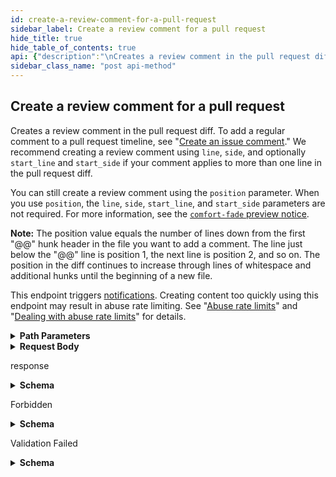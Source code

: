 ```yaml
---
id: create-a-review-comment-for-a-pull-request
sidebar_label: Create a review comment for a pull request
hide_title: true
hide_table_of_contents: true
api: {"description":"\nCreates a review comment in the pull request diff. To add a regular comment to a pull request timeline, see \"[Create an issue comment](https://docs.github.com/rest/reference/issues#create-an-issue-comment).\" We recommend creating a review comment using `line`, `side`, and optionally `start_line` and `start_side` if your comment applies to more than one line in the pull request diff.\n\nYou can still create a review comment using the `position` parameter. When you use `position`, the `line`, `side`, `start_line`, and `start_side` parameters are not required. For more information, see the [`comfort-fade` preview notice](https://docs.github.com/rest/reference/pulls#create-a-review-comment-for-a-pull-request-preview-notices).\n\n**Note:** The position value equals the number of lines down from the first \"@@\" hunk header in the file you want to add a comment. The line just below the \"@@\" line is position 1, the next line is position 2, and so on. The position in the diff continues to increase through lines of whitespace and additional hunks until the beginning of a new file.\n\nThis endpoint triggers [notifications](https://docs.github.com/en/github/managing-subscriptions-and-notifications-on-github/about-notifications). Creating content too quickly using this endpoint may result in abuse rate limiting. See \"[Abuse rate limits](https://docs.github.com/rest/overview/resources-in-the-rest-api#abuse-rate-limits)\" and \"[Dealing with abuse rate limits](https://docs.github.com/rest/guides/best-practices-for-integrators#dealing-with-rate-limits)\" for details.","externalDocs":{"description":"API method documentation","url":"https://docs.github.com/rest/reference/pulls#create-a-review-comment-for-a-pull-request"},"operationId":"pulls/create-review-comment","parameters":[{"in":"path","name":"owner","required":true,"schema":{"type":"string"}},{"in":"path","name":"repo","required":true,"schema":{"type":"string"}},{"in":"path","name":"pull_number","required":true,"schema":{"type":"integer"}}],"requestBody":{"content":{"application/json":{"examples":{"example-for-a-multi-line-comment":{"summary":"Example for a multi-line comment","value":{"body":"Great stuff!","commit_id":"6dcb09b5b57875f334f61aebed695e2e4193db5e","line":2,"path":"file1.txt","side":"RIGHT","start_line":1,"start_side":"RIGHT"}},"example-for-a-single-line-comment":{"summary":"Example for a single-line comment","value":{"body":"Let's add this deleted line back.","commit_id":"6dcb09b5b57875f334f61aebed695e2e4193db5e","line":5,"path":"file1.txt","side":"LEFT"}}},"schema":{"properties":{"body":{"description":"The text of the review comment.","type":"string"},"commit_id":{"description":"The SHA of the commit needing a comment. Not using the latest commit SHA may render your comment outdated if a subsequent commit modifies the line you specify as the `position`.","type":"string"},"in_reply_to":{"example":2,"type":"integer"},"line":{"description":"**Required with `comfort-fade` preview**. The line of the blob in the pull request diff that the comment applies to. For a multi-line comment, the last line of the range that your comment applies to.","type":"integer"},"path":{"description":"The relative path to the file that necessitates a comment.","type":"string"},"position":{"description":"**Required without `comfort-fade` preview**. The position in the diff where you want to add a review comment. Note this value is not the same as the line number in the file. For help finding the position value, read the note above.","type":"integer"},"side":{"description":"**Required with `comfort-fade` preview**. In a split diff view, the side of the diff that the pull request's changes appear on. Can be `LEFT` or `RIGHT`. Use `LEFT` for deletions that appear in red. Use `RIGHT` for additions that appear in green or unchanged lines that appear in white and are shown for context. For a multi-line comment, side represents whether the last line of the comment range is a deletion or addition. For more information, see \"[Diff view options](https://help.github.com/en/articles/about-comparing-branches-in-pull-requests#diff-view-options)\" in the GitHub Help documentation.","enum":["LEFT","RIGHT"],"type":"string"},"start_line":{"description":"**Required when using multi-line comments**. To create multi-line comments, you must use the `comfort-fade` preview header. The `start_line` is the first line in the pull request diff that your multi-line comment applies to. To learn more about multi-line comments, see \"[Commenting on a pull request](https://help.github.com/en/articles/commenting-on-a-pull-request#adding-line-comments-to-a-pull-request)\" in the GitHub Help documentation.","type":"integer"},"start_side":{"description":"**Required when using multi-line comments**. To create multi-line comments, you must use the `comfort-fade` preview header. The `start_side` is the starting side of the diff that the comment applies to. Can be `LEFT` or `RIGHT`. To learn more about multi-line comments, see \"[Commenting on a pull request](https://help.github.com/en/articles/commenting-on-a-pull-request#adding-line-comments-to-a-pull-request)\" in the GitHub Help documentation. See `side` in this table for additional context.","enum":["LEFT","RIGHT","side"],"type":"string"}},"required":["body"],"type":"object"}}}},"responses":{"201":{"content":{"application/json":{"examples":{"example-for-a-multi-line-comment":{"value":{"_links":{"html":{"href":"https://github.com/octocat/Hello-World/pull/1#discussion-diff-1"},"pull_request":{"href":"https://api.github.com/repos/octocat/Hello-World/pulls/1"},"self":{"href":"https://api.github.com/repos/octocat/Hello-World/pulls/comments/1"}},"author_association":"NONE","body":"Great stuff!","commit_id":"6dcb09b5b57875f334f61aebed695e2e4193db5e","created_at":"2011-04-14T16:00:49.000Z","diff_hunk":"@@ -16,33 +16,40 @@ public class Connection : IConnection...","html_url":"https://github.com/octocat/Hello-World/pull/1#discussion-diff-1","id":10,"in_reply_to_id":8,"line":2,"node_id":"MDI0OlB1bGxSZXF1ZXN0UmV2aWV3Q29tbWVudDEw","original_commit_id":"9c48853fa3dc5c1c3d6f1f1cd1f2743e72652840","original_line":2,"original_position":4,"original_start_line":1,"path":"file1.txt","position":1,"pull_request_review_id":42,"pull_request_url":"https://api.github.com/repos/octocat/Hello-World/pulls/1","side":"RIGHT","start_line":1,"start_side":"RIGHT","updated_at":"2011-04-14T16:00:49.000Z","url":"https://api.github.com/repos/octocat/Hello-World/pulls/comments/1","user":{"avatar_url":"https://github.com/images/error/octocat_happy.gif","events_url":"https://api.github.com/users/octocat/events{/privacy}","followers_url":"https://api.github.com/users/octocat/followers","following_url":"https://api.github.com/users/octocat/following{/other_user}","gists_url":"https://api.github.com/users/octocat/gists{/gist_id}","gravatar_id":"","html_url":"https://github.com/octocat","id":1,"login":"octocat","node_id":"MDQ6VXNlcjE=","organizations_url":"https://api.github.com/users/octocat/orgs","received_events_url":"https://api.github.com/users/octocat/received_events","repos_url":"https://api.github.com/users/octocat/repos","site_admin":false,"starred_url":"https://api.github.com/users/octocat/starred{/owner}{/repo}","subscriptions_url":"https://api.github.com/users/octocat/subscriptions","type":"User","url":"https://api.github.com/users/octocat"}}}},"schema":{"description":"Pull Request Review Comments are comments on a portion of the Pull Request's diff.","properties":{"_links":{"properties":{"html":{"properties":{"href":{"example":"https://github.com/octocat/Hello-World/pull/1#discussion-diff-1","format":"uri","type":"string"}},"required":["href"],"type":"object"},"pull_request":{"properties":{"href":{"example":"https://api.github.com/repos/octocat/Hello-World/pulls/1","format":"uri","type":"string"}},"required":["href"],"type":"object"},"self":{"properties":{"href":{"example":"https://api.github.com/repos/octocat/Hello-World/pulls/comments/1","format":"uri","type":"string"}},"required":["href"],"type":"object"}},"required":["self","html","pull_request"],"type":"object"},"author_association":{"description":"How the author is associated with the repository.","enum":["COLLABORATOR","CONTRIBUTOR","FIRST_TIMER","FIRST_TIME_CONTRIBUTOR","MANNEQUIN","MEMBER","NONE","OWNER"],"example":"OWNER","title":"author_association","type":"string"},"body":{"description":"The text of the comment.","example":"We should probably include a check for null values here.","type":"string"},"body_html":{"example":"\"<p>comment body</p>\"","type":"string"},"body_text":{"example":"\"comment body\"","type":"string"},"commit_id":{"description":"The SHA of the commit to which the comment applies.","example":"6dcb09b5b57875f334f61aebed695e2e4193db5e","type":"string"},"created_at":{"example":"2011-04-14T16:00:49.000Z","format":"date-time","type":"string"},"diff_hunk":{"description":"The diff of the line that the comment refers to.","example":"@@ -16,33 +16,40 @@ public class Connection : IConnection...","type":"string"},"html_url":{"description":"HTML URL for the pull request review comment.","example":"https://github.com/octocat/Hello-World/pull/1#discussion-diff-1","format":"uri","type":"string"},"id":{"description":"The ID of the pull request review comment.","example":1,"type":"integer"},"in_reply_to_id":{"description":"The comment ID to reply to.","example":8,"type":"integer"},"line":{"description":"The line of the blob to which the comment applies. The last line of the range for a multi-line comment","example":2,"type":"integer"},"node_id":{"description":"The node ID of the pull request review comment.","example":"MDI0OlB1bGxSZXF1ZXN0UmV2aWV3Q29tbWVudDEw","type":"string"},"original_commit_id":{"description":"The SHA of the original commit to which the comment applies.","example":"9c48853fa3dc5c1c3d6f1f1cd1f2743e72652840","type":"string"},"original_line":{"description":"The line of the blob to which the comment applies. The last line of the range for a multi-line comment","example":2,"type":"integer"},"original_position":{"description":"The index of the original line in the diff to which the comment applies.","example":4,"type":"integer"},"original_start_line":{"description":"The first line of the range for a multi-line comment.","example":2,"nullable":true,"type":"integer"},"path":{"description":"The relative path of the file to which the comment applies.","example":"config/database.yaml","type":"string"},"position":{"description":"The line index in the diff to which the comment applies.","example":1,"type":"integer"},"pull_request_review_id":{"description":"The ID of the pull request review to which the comment belongs.","example":42,"nullable":true,"type":"integer"},"pull_request_url":{"description":"URL for the pull request that the review comment belongs to.","example":"https://api.github.com/repos/octocat/Hello-World/pulls/1","format":"uri","type":"string"},"reactions":{"properties":{"+1":{"type":"integer"},"-1":{"type":"integer"},"confused":{"type":"integer"},"eyes":{"type":"integer"},"heart":{"type":"integer"},"hooray":{"type":"integer"},"laugh":{"type":"integer"},"rocket":{"type":"integer"},"total_count":{"type":"integer"},"url":{"format":"uri","type":"string"}},"required":["url","total_count","+1","-1","laugh","confused","heart","hooray","eyes","rocket"],"title":"Reaction Rollup","type":"object"},"side":{"default":"RIGHT","description":"The side of the diff to which the comment applies. The side of the last line of the range for a multi-line comment","enum":["LEFT","RIGHT"],"type":"string"},"start_line":{"description":"The first line of the range for a multi-line comment.","example":2,"nullable":true,"type":"integer"},"start_side":{"default":"RIGHT","description":"The side of the first line of the range for a multi-line comment.","enum":["LEFT","RIGHT"],"nullable":true,"type":"string"},"updated_at":{"example":"2011-04-14T16:00:49.000Z","format":"date-time","type":"string"},"url":{"description":"URL for the pull request review comment","example":"https://api.github.com/repos/octocat/Hello-World/pulls/comments/1","type":"string"},"user":{"description":"Simple User","nullable":true,"properties":{"avatar_url":{"example":"https://github.com/images/error/octocat_happy.gif","format":"uri","type":"string"},"events_url":{"example":"https://api.github.com/users/octocat/events{/privacy}","type":"string"},"followers_url":{"example":"https://api.github.com/users/octocat/followers","format":"uri","type":"string"},"following_url":{"example":"https://api.github.com/users/octocat/following{/other_user}","type":"string"},"gists_url":{"example":"https://api.github.com/users/octocat/gists{/gist_id}","type":"string"},"gravatar_id":{"example":"41d064eb2195891e12d0413f63227ea7","nullable":true,"type":"string"},"html_url":{"example":"https://github.com/octocat","format":"uri","type":"string"},"id":{"example":1,"type":"integer"},"login":{"example":"octocat","type":"string"},"node_id":{"example":"MDQ6VXNlcjE=","type":"string"},"organizations_url":{"example":"https://api.github.com/users/octocat/orgs","format":"uri","type":"string"},"received_events_url":{"example":"https://api.github.com/users/octocat/received_events","format":"uri","type":"string"},"repos_url":{"example":"https://api.github.com/users/octocat/repos","format":"uri","type":"string"},"site_admin":{"type":"boolean"},"starred_at":{"example":"\"2020-07-09T00:17:55Z\"","type":"string"},"starred_url":{"example":"https://api.github.com/users/octocat/starred{/owner}{/repo}","type":"string"},"subscriptions_url":{"example":"https://api.github.com/users/octocat/subscriptions","format":"uri","type":"string"},"type":{"example":"User","type":"string"},"url":{"example":"https://api.github.com/users/octocat","format":"uri","type":"string"}},"required":["avatar_url","events_url","followers_url","following_url","gists_url","gravatar_id","html_url","id","node_id","login","organizations_url","received_events_url","repos_url","site_admin","starred_url","subscriptions_url","type","url"],"title":"Simple User","type":"object"}},"required":["url","id","node_id","pull_request_review_id","diff_hunk","path","position","original_position","commit_id","original_commit_id","user","body","created_at","updated_at","html_url","pull_request_url","author_association","_links"],"title":"Pull Request Review Comment","type":"object"}}},"description":"response","headers":{"Location":{"example":"https://api.github.com/repos/octocat/Hello-World/pulls/comments/1","schema":{"type":"string"}}}},"403":{"content":{"application/json":{"schema":{"description":"Basic Error","properties":{"documentation_url":{"type":"string"},"message":{"type":"string"}},"title":"Basic Error","type":"object"}}},"description":"Forbidden"},"422":{"content":{"application/json":{"schema":{"description":"Validation Error","properties":{"documentation_url":{"type":"string"},"errors":{"items":{"properties":{"code":{"type":"string"},"field":{"type":"string"},"index":{"type":"integer"},"message":{"type":"string"},"resource":{"type":"string"},"value":{"oneOf":[{"nullable":true,"type":"string"},{"nullable":true,"type":"integer"},{"items":{"type":"string"},"nullable":true,"type":"array"}]}},"required":["code"],"type":"object"},"type":"array"},"message":{"type":"string"}},"required":["message","documentation_url"],"title":"Validation Error","type":"object"}}},"description":"Validation Failed"}},"tags":["pulls"],"x-github":{"category":"pulls","enabledForGitHubApps":true,"githubCloudOnly":false,"previews":[{"name":"comfort-fade","note":"Multi-line comments in a pull request diff is currently available for developers to preview. During the preview period, these response fields may change without advance notice. See the [blog post](https://developer.github.com/changes/2019-10-03-multi-line-comments) for more information.\n\nTo create multi-line comments or see multi-line comments with the new supported fields during the preview period, you must provide a custom [media type](https://docs.github.com/rest/overview/media-types) in the `Accept` header:\n```shell\napplication/vnd.github.comfort-fade-preview+json\n```\n\nTo show multi-line comment-supported fields in the response, use the `comfort-fade` preview header and the `line` parameter.\n\nIf you use the `comfort-fade` preview header, your response will show:\n\n*   For multi-line comments, values for `start_line`, `original_start_line`, `start_side`, `line`, `original_line`, and `side`.\n*   For single-line comments, values for `line`, `original_line`, and `side` and a `null` value for `start_line`, `original_start_line`, and `start_side`.\n\nIf you don't use the `comfort-fade` preview header, multi-line and single-line comments will appear the same way in the response with a single `position` attribute. Your response will show:\n\n*   For multi-line comments, the last line of the comment range for the `position` attribute.\n*   For single-line comments, the diff-positioned way of referencing comments for the `position` attribute.","required":false}],"subcategory":"comments","triggersNotification":true},"method":"post","path":"/repos/{owner}/{repo}/pulls/{pull_number}/comments","servers":[{"url":"https://api.github.com"}],"jsonRequestBodyExample":{"body":"string","commit_id":"string","in_reply_to":2,"line":0,"path":"string","position":0,"side":"LEFT","start_line":0,"start_side":"LEFT"},"info":{"contact":{"name":"Support","url":"https://support.github.com/contact"},"description":"GitHub's v3 REST API.","license":{"name":"MIT","url":"https://spdx.org/licenses/MIT"},"termsOfService":"https://docs.github.com/articles/github-terms-of-service","title":"GitHub v3 REST API","version":"1.1.4","x-apisguru-categories":["collaboration","developer_tools"],"x-logo":{"url":"https://twitter.com/github/profile_image?size=original"},"x-origin":[{"format":"openapi","url":"https://raw.githubusercontent.com/github/rest-api-description/main/descriptions/api.github.com/api.github.com.json","version":"3.0"}],"x-providerName":"github.com"},"postman":{"name":"Create a review comment for a pull request","description":{"content":"\nCreates a review comment in the pull request diff. To add a regular comment to a pull request timeline, see \"[Create an issue comment](https://docs.github.com/rest/reference/issues#create-an-issue-comment).\" We recommend creating a review comment using `line`, `side`, and optionally `start_line` and `start_side` if your comment applies to more than one line in the pull request diff.\n\nYou can still create a review comment using the `position` parameter. When you use `position`, the `line`, `side`, `start_line`, and `start_side` parameters are not required. For more information, see the [`comfort-fade` preview notice](https://docs.github.com/rest/reference/pulls#create-a-review-comment-for-a-pull-request-preview-notices).\n\n**Note:** The position value equals the number of lines down from the first \"@@\" hunk header in the file you want to add a comment. The line just below the \"@@\" line is position 1, the next line is position 2, and so on. The position in the diff continues to increase through lines of whitespace and additional hunks until the beginning of a new file.\n\nThis endpoint triggers [notifications](https://docs.github.com/en/github/managing-subscriptions-and-notifications-on-github/about-notifications). Creating content too quickly using this endpoint may result in abuse rate limiting. See \"[Abuse rate limits](https://docs.github.com/rest/overview/resources-in-the-rest-api#abuse-rate-limits)\" and \"[Dealing with abuse rate limits](https://docs.github.com/rest/guides/best-practices-for-integrators#dealing-with-rate-limits)\" for details.","type":"text/plain"},"url":{"path":["repos",":owner",":repo","pulls",":pull_number","comments"],"host":["{{baseUrl}}"],"query":[],"variable":[{"disabled":false,"description":{"content":"(Required) ","type":"text/plain"},"type":"any","value":"","key":"owner"},{"disabled":false,"description":{"content":"(Required) ","type":"text/plain"},"type":"any","value":"","key":"repo"},{"disabled":false,"description":{"content":"(Required) ","type":"text/plain"},"type":"any","value":"","key":"pull_number"}]},"header":[{"key":"Content-Type","value":"application/json"},{"key":"Accept","value":"application/json"}],"method":"POST","body":{"mode":"raw","raw":"\"\"","options":{"raw":{"language":"json"}}}}}
sidebar_class_name: "post api-method"
---
```



## Create a review comment for a pull request




Creates a review comment in the pull request diff. To add a regular comment to a pull request timeline, see &quot;[Create an issue comment](https://docs.github.com/rest/reference/issues#create-an-issue-comment).&quot; We recommend creating a review comment using `line`, `side`, and optionally `start_line` and `start_side` if your comment applies to more than one line in the pull request diff.

You can still create a review comment using the `position` parameter. When you use `position`, the `line`, `side`, `start_line`, and `start_side` parameters are not required. For more information, see the [`comfort-fade` preview notice](https://docs.github.com/rest/reference/pulls#create-a-review-comment-for-a-pull-request-preview-notices).

**Note:** The position value equals the number of lines down from the first &quot;@@&quot; hunk header in the file you want to add a comment. The line just below the &quot;@@&quot; line is position 1, the next line is position 2, and so on. The position in the diff continues to increase through lines of whitespace and additional hunks until the beginning of a new file.

This endpoint triggers [notifications](https://docs.github.com/en/github/managing-subscriptions-and-notifications-on-github/about-notifications). Creating content too quickly using this endpoint may result in abuse rate limiting. See &quot;[Abuse rate limits](https://docs.github.com/rest/overview/resources-in-the-rest-api#abuse-rate-limits)&quot; and &quot;[Dealing with abuse rate limits](https://docs.github.com/rest/guides/best-practices-for-integrators#dealing-with-rate-limits)&quot; for details.

<details style={{"marginBottom":"1rem"}}><summary style={{}}><strong>Path Parameters</strong></summary><div><ul><ParamsItem className={"paramsItem"} param={{"in":"path","name":"owner","required":true,"schema":{"type":"string"}}}></ParamsItem><ParamsItem className={"paramsItem"} param={{"in":"path","name":"repo","required":true,"schema":{"type":"string"}}}></ParamsItem><ParamsItem className={"paramsItem"} param={{"in":"path","name":"pull_number","required":true,"schema":{"type":"integer"}}}></ParamsItem></ul></div></details><details style={{}}><summary style={{"textAlign":"left"}}><strong>Request Body</strong></summary><div style={{"textAlign":"left","marginLeft":"1rem"}}></div><ul style={{"marginLeft":"1rem"}}><SchemaItem collapsible={false} name={"body"} required={true} schemaDescription={"The text of the review comment."} schemaName={"string"} qualifierMessage={undefined}></SchemaItem><SchemaItem collapsible={false} name={"commit_id"} required={false} schemaDescription={"The SHA of the commit needing a comment. Not using the latest commit SHA may render your comment outdated if a subsequent commit modifies the line you specify as the `position`."} schemaName={"string"} qualifierMessage={undefined}></SchemaItem><SchemaItem collapsible={false} name={"in_reply_to"} required={false} schemaDescription={undefined} schemaName={"integer"} qualifierMessage={undefined}></SchemaItem><SchemaItem collapsible={false} name={"line"} required={false} schemaDescription={"**Required with `comfort-fade` preview**. The line of the blob in the pull request diff that the comment applies to. For a multi-line comment, the last line of the range that your comment applies to."} schemaName={"integer"} qualifierMessage={undefined}></SchemaItem><SchemaItem collapsible={false} name={"path"} required={false} schemaDescription={"The relative path to the file that necessitates a comment."} schemaName={"string"} qualifierMessage={undefined}></SchemaItem><SchemaItem collapsible={false} name={"position"} required={false} schemaDescription={"**Required without `comfort-fade` preview**. The position in the diff where you want to add a review comment. Note this value is not the same as the line number in the file. For help finding the position value, read the note above."} schemaName={"integer"} qualifierMessage={undefined}></SchemaItem><SchemaItem collapsible={false} name={"side"} required={false} schemaDescription={"**Required with `comfort-fade` preview**. In a split diff view, the side of the diff that the pull request's changes appear on. Can be `LEFT` or `RIGHT`. Use `LEFT` for deletions that appear in red. Use `RIGHT` for additions that appear in green or unchanged lines that appear in white and are shown for context. For a multi-line comment, side represents whether the last line of the comment range is a deletion or addition. For more information, see \"[Diff view options](https://help.github.com/en/articles/about-comparing-branches-in-pull-requests#diff-view-options)\" in the GitHub Help documentation."} schemaName={"string"} qualifierMessage={"**Possible values:** [`LEFT`, `RIGHT`]"}></SchemaItem><SchemaItem collapsible={false} name={"start_line"} required={false} schemaDescription={"**Required when using multi-line comments**. To create multi-line comments, you must use the `comfort-fade` preview header. The `start_line` is the first line in the pull request diff that your multi-line comment applies to. To learn more about multi-line comments, see \"[Commenting on a pull request](https://help.github.com/en/articles/commenting-on-a-pull-request#adding-line-comments-to-a-pull-request)\" in the GitHub Help documentation."} schemaName={"integer"} qualifierMessage={undefined}></SchemaItem><SchemaItem collapsible={false} name={"start_side"} required={false} schemaDescription={"**Required when using multi-line comments**. To create multi-line comments, you must use the `comfort-fade` preview header. The `start_side` is the starting side of the diff that the comment applies to. Can be `LEFT` or `RIGHT`. To learn more about multi-line comments, see \"[Commenting on a pull request](https://help.github.com/en/articles/commenting-on-a-pull-request#adding-line-comments-to-a-pull-request)\" in the GitHub Help documentation. See `side` in this table for additional context."} schemaName={"string"} qualifierMessage={"**Possible values:** [`LEFT`, `RIGHT`, `side`]"}></SchemaItem></ul></details><div><ApiTabs><TabItem label={"201"} value={"201"}><div>

response

</div><div><details style={{}}><summary style={{"textAlign":"left"}}><strong>Schema</strong></summary><div style={{"textAlign":"left","marginLeft":"1rem"}}></div><ul style={{"marginLeft":"1rem"}}><SchemaItem collapsible={true} className={"schemaItem"}><details style={{}}><summary style={{}}><strong>_links</strong><span style={{"opacity":"0.6"}}> object</span><strong style={{"fontSize":"var(--ifm-code-font-size)","color":"var(--openapi-required)"}}> required</strong></summary><div style={{"marginLeft":"1rem"}}><ul><SchemaItem collapsible={true} className={"schemaItem"}><details style={{}}><summary style={{}}><strong>html</strong><span style={{"opacity":"0.6"}}> object</span><strong style={{"fontSize":"var(--ifm-code-font-size)","color":"var(--openapi-required)"}}> required</strong></summary><div style={{"marginLeft":"1rem"}}><ul><SchemaItem collapsible={false} name={"href"} required={true} schemaDescription={undefined} schemaName={"uri"} qualifierMessage={undefined}></SchemaItem></ul></div></details></SchemaItem><SchemaItem collapsible={true} className={"schemaItem"}><details style={{}}><summary style={{}}><strong>pull_request</strong><span style={{"opacity":"0.6"}}> object</span><strong style={{"fontSize":"var(--ifm-code-font-size)","color":"var(--openapi-required)"}}> required</strong></summary><div style={{"marginLeft":"1rem"}}><ul><SchemaItem collapsible={false} name={"href"} required={true} schemaDescription={undefined} schemaName={"uri"} qualifierMessage={undefined}></SchemaItem></ul></div></details></SchemaItem><SchemaItem collapsible={true} className={"schemaItem"}><details style={{}}><summary style={{}}><strong>self</strong><span style={{"opacity":"0.6"}}> object</span><strong style={{"fontSize":"var(--ifm-code-font-size)","color":"var(--openapi-required)"}}> required</strong></summary><div style={{"marginLeft":"1rem"}}><ul><SchemaItem collapsible={false} name={"href"} required={true} schemaDescription={undefined} schemaName={"uri"} qualifierMessage={undefined}></SchemaItem></ul></div></details></SchemaItem></ul></div></details></SchemaItem><SchemaItem collapsible={false} name={"author_association"} required={true} schemaDescription={"How the author is associated with the repository."} schemaName={"author_association"} qualifierMessage={"**Possible values:** [`COLLABORATOR`, `CONTRIBUTOR`, `FIRST_TIMER`, `FIRST_TIME_CONTRIBUTOR`, `MANNEQUIN`, `MEMBER`, `NONE`, `OWNER`]"}></SchemaItem><SchemaItem collapsible={false} name={"body"} required={true} schemaDescription={"The text of the comment."} schemaName={"string"} qualifierMessage={undefined}></SchemaItem><SchemaItem collapsible={false} name={"body_html"} required={false} schemaDescription={undefined} schemaName={"string"} qualifierMessage={undefined}></SchemaItem><SchemaItem collapsible={false} name={"body_text"} required={false} schemaDescription={undefined} schemaName={"string"} qualifierMessage={undefined}></SchemaItem><SchemaItem collapsible={false} name={"commit_id"} required={true} schemaDescription={"The SHA of the commit to which the comment applies."} schemaName={"string"} qualifierMessage={undefined}></SchemaItem><SchemaItem collapsible={false} name={"created_at"} required={true} schemaDescription={undefined} schemaName={"date-time"} qualifierMessage={undefined}></SchemaItem><SchemaItem collapsible={false} name={"diff_hunk"} required={true} schemaDescription={"The diff of the line that the comment refers to."} schemaName={"string"} qualifierMessage={undefined}></SchemaItem><SchemaItem collapsible={false} name={"html_url"} required={true} schemaDescription={"HTML URL for the pull request review comment."} schemaName={"uri"} qualifierMessage={undefined}></SchemaItem><SchemaItem collapsible={false} name={"id"} required={true} schemaDescription={"The ID of the pull request review comment."} schemaName={"integer"} qualifierMessage={undefined}></SchemaItem><SchemaItem collapsible={false} name={"in_reply_to_id"} required={false} schemaDescription={"The comment ID to reply to."} schemaName={"integer"} qualifierMessage={undefined}></SchemaItem><SchemaItem collapsible={false} name={"line"} required={false} schemaDescription={"The line of the blob to which the comment applies. The last line of the range for a multi-line comment"} schemaName={"integer"} qualifierMessage={undefined}></SchemaItem><SchemaItem collapsible={false} name={"node_id"} required={true} schemaDescription={"The node ID of the pull request review comment."} schemaName={"string"} qualifierMessage={undefined}></SchemaItem><SchemaItem collapsible={false} name={"original_commit_id"} required={true} schemaDescription={"The SHA of the original commit to which the comment applies."} schemaName={"string"} qualifierMessage={undefined}></SchemaItem><SchemaItem collapsible={false} name={"original_line"} required={false} schemaDescription={"The line of the blob to which the comment applies. The last line of the range for a multi-line comment"} schemaName={"integer"} qualifierMessage={undefined}></SchemaItem><SchemaItem collapsible={false} name={"original_position"} required={true} schemaDescription={"The index of the original line in the diff to which the comment applies."} schemaName={"integer"} qualifierMessage={undefined}></SchemaItem><SchemaItem collapsible={false} name={"original_start_line"} required={false} schemaDescription={"The first line of the range for a multi-line comment."} schemaName={"integer"} qualifierMessage={undefined}></SchemaItem><SchemaItem collapsible={false} name={"path"} required={true} schemaDescription={"The relative path of the file to which the comment applies."} schemaName={"string"} qualifierMessage={undefined}></SchemaItem><SchemaItem collapsible={false} name={"position"} required={true} schemaDescription={"The line index in the diff to which the comment applies."} schemaName={"integer"} qualifierMessage={undefined}></SchemaItem><SchemaItem collapsible={false} name={"pull_request_review_id"} required={true} schemaDescription={"The ID of the pull request review to which the comment belongs."} schemaName={"integer"} qualifierMessage={undefined}></SchemaItem><SchemaItem collapsible={false} name={"pull_request_url"} required={true} schemaDescription={"URL for the pull request that the review comment belongs to."} schemaName={"uri"} qualifierMessage={undefined}></SchemaItem><SchemaItem collapsible={true} className={"schemaItem"}><details style={{}}><summary style={{}}><strong>reactions</strong><span style={{"opacity":"0.6"}}> object</span></summary><div style={{"marginLeft":"1rem"}}><ul><SchemaItem collapsible={false} name={"+1"} required={true} schemaDescription={undefined} schemaName={"integer"} qualifierMessage={undefined}></SchemaItem><SchemaItem collapsible={false} name={"-1"} required={true} schemaDescription={undefined} schemaName={"integer"} qualifierMessage={undefined}></SchemaItem><SchemaItem collapsible={false} name={"confused"} required={true} schemaDescription={undefined} schemaName={"integer"} qualifierMessage={undefined}></SchemaItem><SchemaItem collapsible={false} name={"eyes"} required={true} schemaDescription={undefined} schemaName={"integer"} qualifierMessage={undefined}></SchemaItem><SchemaItem collapsible={false} name={"heart"} required={true} schemaDescription={undefined} schemaName={"integer"} qualifierMessage={undefined}></SchemaItem><SchemaItem collapsible={false} name={"hooray"} required={true} schemaDescription={undefined} schemaName={"integer"} qualifierMessage={undefined}></SchemaItem><SchemaItem collapsible={false} name={"laugh"} required={true} schemaDescription={undefined} schemaName={"integer"} qualifierMessage={undefined}></SchemaItem><SchemaItem collapsible={false} name={"rocket"} required={true} schemaDescription={undefined} schemaName={"integer"} qualifierMessage={undefined}></SchemaItem><SchemaItem collapsible={false} name={"total_count"} required={true} schemaDescription={undefined} schemaName={"integer"} qualifierMessage={undefined}></SchemaItem><SchemaItem collapsible={false} name={"url"} required={true} schemaDescription={undefined} schemaName={"uri"} qualifierMessage={undefined}></SchemaItem></ul></div></details></SchemaItem><SchemaItem collapsible={false} name={"side"} required={false} schemaDescription={"The side of the diff to which the comment applies. The side of the last line of the range for a multi-line comment"} schemaName={"string"} qualifierMessage={"**Possible values:** [`LEFT`, `RIGHT`]"}></SchemaItem><SchemaItem collapsible={false} name={"start_line"} required={false} schemaDescription={"The first line of the range for a multi-line comment."} schemaName={"integer"} qualifierMessage={undefined}></SchemaItem><SchemaItem collapsible={false} name={"start_side"} required={false} schemaDescription={"The side of the first line of the range for a multi-line comment."} schemaName={"string"} qualifierMessage={"**Possible values:** [`LEFT`, `RIGHT`]"}></SchemaItem><SchemaItem collapsible={false} name={"updated_at"} required={true} schemaDescription={undefined} schemaName={"date-time"} qualifierMessage={undefined}></SchemaItem><SchemaItem collapsible={false} name={"url"} required={true} schemaDescription={"URL for the pull request review comment"} schemaName={"string"} qualifierMessage={undefined}></SchemaItem><SchemaItem collapsible={true} className={"schemaItem"}><details style={{}}><summary style={{}}><strong>user</strong><span style={{"opacity":"0.6"}}> object</span><strong style={{"fontSize":"var(--ifm-code-font-size)","color":"var(--openapi-required)"}}> required</strong></summary><div style={{"marginLeft":"1rem"}}><div style={{"marginTop":".5rem","marginBottom":".5rem"}}>

Simple User

</div><ul><SchemaItem collapsible={false} name={"avatar_url"} required={true} schemaDescription={undefined} schemaName={"uri"} qualifierMessage={undefined}></SchemaItem><SchemaItem collapsible={false} name={"events_url"} required={true} schemaDescription={undefined} schemaName={"string"} qualifierMessage={undefined}></SchemaItem><SchemaItem collapsible={false} name={"followers_url"} required={true} schemaDescription={undefined} schemaName={"uri"} qualifierMessage={undefined}></SchemaItem><SchemaItem collapsible={false} name={"following_url"} required={true} schemaDescription={undefined} schemaName={"string"} qualifierMessage={undefined}></SchemaItem><SchemaItem collapsible={false} name={"gists_url"} required={true} schemaDescription={undefined} schemaName={"string"} qualifierMessage={undefined}></SchemaItem><SchemaItem collapsible={false} name={"gravatar_id"} required={true} schemaDescription={undefined} schemaName={"string"} qualifierMessage={undefined}></SchemaItem><SchemaItem collapsible={false} name={"html_url"} required={true} schemaDescription={undefined} schemaName={"uri"} qualifierMessage={undefined}></SchemaItem><SchemaItem collapsible={false} name={"id"} required={true} schemaDescription={undefined} schemaName={"integer"} qualifierMessage={undefined}></SchemaItem><SchemaItem collapsible={false} name={"login"} required={true} schemaDescription={undefined} schemaName={"string"} qualifierMessage={undefined}></SchemaItem><SchemaItem collapsible={false} name={"node_id"} required={true} schemaDescription={undefined} schemaName={"string"} qualifierMessage={undefined}></SchemaItem><SchemaItem collapsible={false} name={"organizations_url"} required={true} schemaDescription={undefined} schemaName={"uri"} qualifierMessage={undefined}></SchemaItem><SchemaItem collapsible={false} name={"received_events_url"} required={true} schemaDescription={undefined} schemaName={"uri"} qualifierMessage={undefined}></SchemaItem><SchemaItem collapsible={false} name={"repos_url"} required={true} schemaDescription={undefined} schemaName={"uri"} qualifierMessage={undefined}></SchemaItem><SchemaItem collapsible={false} name={"site_admin"} required={true} schemaDescription={undefined} schemaName={"boolean"} qualifierMessage={undefined}></SchemaItem><SchemaItem collapsible={false} name={"starred_at"} required={false} schemaDescription={undefined} schemaName={"string"} qualifierMessage={undefined}></SchemaItem><SchemaItem collapsible={false} name={"starred_url"} required={true} schemaDescription={undefined} schemaName={"string"} qualifierMessage={undefined}></SchemaItem><SchemaItem collapsible={false} name={"subscriptions_url"} required={true} schemaDescription={undefined} schemaName={"uri"} qualifierMessage={undefined}></SchemaItem><SchemaItem collapsible={false} name={"type"} required={true} schemaDescription={undefined} schemaName={"string"} qualifierMessage={undefined}></SchemaItem><SchemaItem collapsible={false} name={"url"} required={true} schemaDescription={undefined} schemaName={"uri"} qualifierMessage={undefined}></SchemaItem></ul></div></details></SchemaItem></ul></details></div></TabItem><TabItem label={"403"} value={"403"}><div>

Forbidden

</div><div><details style={{}}><summary style={{"textAlign":"left"}}><strong>Schema</strong></summary><div style={{"textAlign":"left","marginLeft":"1rem"}}></div><ul style={{"marginLeft":"1rem"}}><SchemaItem collapsible={false} name={"documentation_url"} required={false} schemaDescription={undefined} schemaName={"string"} qualifierMessage={undefined}></SchemaItem><SchemaItem collapsible={false} name={"message"} required={false} schemaDescription={undefined} schemaName={"string"} qualifierMessage={undefined}></SchemaItem></ul></details></div></TabItem><TabItem label={"422"} value={"422"}><div>

Validation Failed

</div><div><details style={{}}><summary style={{"textAlign":"left"}}><strong>Schema</strong></summary><div style={{"textAlign":"left","marginLeft":"1rem"}}></div><ul style={{"marginLeft":"1rem"}}><SchemaItem collapsible={false} name={"documentation_url"} required={true} schemaDescription={undefined} schemaName={"string"} qualifierMessage={undefined}></SchemaItem><SchemaItem collapsible={true} className={"schemaItem"}><details style={{}}><summary style={{}}><strong>errors</strong><span style={{"opacity":"0.6"}}> object[]</span></summary><div style={{"marginLeft":"1rem"}}><ul><SchemaItem collapsible={false} name={"code"} required={true} schemaDescription={undefined} schemaName={"string"} qualifierMessage={undefined}></SchemaItem><SchemaItem collapsible={false} name={"field"} required={false} schemaDescription={undefined} schemaName={"string"} qualifierMessage={undefined}></SchemaItem><SchemaItem collapsible={false} name={"index"} required={false} schemaDescription={undefined} schemaName={"integer"} qualifierMessage={undefined}></SchemaItem><SchemaItem collapsible={false} name={"message"} required={false} schemaDescription={undefined} schemaName={"string"} qualifierMessage={undefined}></SchemaItem><SchemaItem collapsible={false} name={"resource"} required={false} schemaDescription={undefined} schemaName={"string"} qualifierMessage={undefined}></SchemaItem><SchemaItem collapsible={false} name={"value"} required={false} schemaDescription={undefined} schemaName={""} qualifierMessage={undefined}></SchemaItem></ul></div></details></SchemaItem><SchemaItem collapsible={false} name={"message"} required={true} schemaDescription={undefined} schemaName={"string"} qualifierMessage={undefined}></SchemaItem></ul></details></div></TabItem></ApiTabs></div>
      